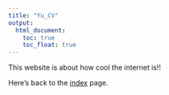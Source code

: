 ```yaml
---
title: "Yu_CV"
output: 
  html_document:
    toc: true
    toc_float: true
---
```


This website is about how cool the internet is!!



Here's back to the [index](index.html) page.
